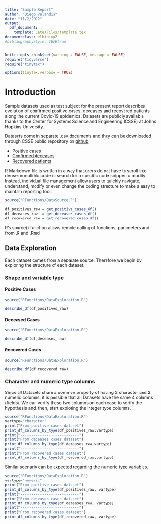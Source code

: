```yaml
---
title: "Sample Report"
author: "Diego Velandia"
date: "11/2/2022"
output: 
  pdf_document:
    template: LateXFiles/template.tex
documentclass: elbioimp2
#bibliographystyle: IEEEtran
---
```


```r
knitr::opts_chunk$set(warning = FALSE, message = FALSE)
require("tidyverse")
require("tinytex")
```

```r
options(tinytex.verbose = TRUE)
```

# Introduction
Sample datasets used as test subject for the present report describes evolution of confirmed positive cases, deceases and recovered patients along the current Covid-19 epidemics. Datasets are publicly available thanks to the Center for Systems Science and Engineering (CSSE) at Johns Hopkins University.

Datasets come in separate .csv documents and they can be downloaded through CSSE public repository on [github](https://github.com/CSSEGISandData/COVID-19).

* [Positive cases](https://raw.githubusercontent.com/CSSEGISandData/COVID-19/master/csse_covid_19_data/csse_covid_19_time_series/time_series_covid19_confirmed_global.csv)
* [Confirmed deceases](https://github.com/CSSEGISandData/COVID-19/blob/1dd60c4dfe9e89429f1c185a5ecc20d36c5e2461/csse_covid_19_data/csse_covid_19_time_series/time_series_covid19_deaths_global.csv)
* [Recovered patients](https://github.com/CSSEGISandData/COVID-19/blob/1dd60c4dfe9e89429f1c185a5ecc20d36c5e2461/csse_covid_19_data/csse_covid_19_time_series/time_series_covid19_recovered_global.csv)

R Markdown file is written in a way that users do not have to scroll into dense monolithic code to search for a specific code snippet to modify. Instead, individual file management allow users to quickly navigate, understand, modify or even change the coding structure to make a easy to maintain reporting tool.

```r
source("RFunctions/DataSource.R")

df_positives_raw = get_positive_cases_df()
df_deceases_raw  = get_deceases_cases_df()
df_recovered_raw = get_recovered_cases_df()
```

R's source() function allows remote calling of functions, parameters and from .R and .Rmd

## Data Exploration

Each dataset comes from a separate source. Therefore we begin by exploring the structure of each dataset.

### Shape and variable type

#### Positive Cases

```r
source("RFunctions/DataExploration.R")

describe_df(df_positives_raw)
```

#### Deceased Cases

```r
source("RFunctions/DataExploration.R")

describe_df(df_deceases_raw)
```

#### Recovered Cases

```r
source("RFunctions/DataExploration.R")

describe_df(df_recovered_raw)
```

### Character and numeric type columns

Since all Datasets share a common property of having 2 character and 2 numeric columns, it is possible that all Datasets have the same 4 columns (fields). We can verify these two columns on each case to verify the hypothesis and, then, start exploring the integer type columns.

```r
source("RFunctions/DataExploration.R")
vartype="character"
print("From positive cases dataset")
print_df_columns_by_type(df_positives_raw,vartype)
print("---------------------------")
print("From deceases cases dataset")
print_df_columns_by_type(df_deceases_raw,vartype)
print("---------------------------")
print("From recovered cases dataset")
print_df_columns_by_type(df_recovered_raw,vartype)
```

Similar scenario can be expected regarding the numeric type variables.

```r
source("RFunctions/DataExploration.R")
vartype="numeric"
print("From positive cases dataset")
print_df_columns_by_type(df_positives_raw, vartype)
print("---------------------------")
print("From deceases cases dataset")
print_df_columns_by_type(df_deceases_raw, vartype)
print("---------------------------")
print("From recovered cases dataset")
print_df_columns_by_type(df_recovered_raw, vartype)
```